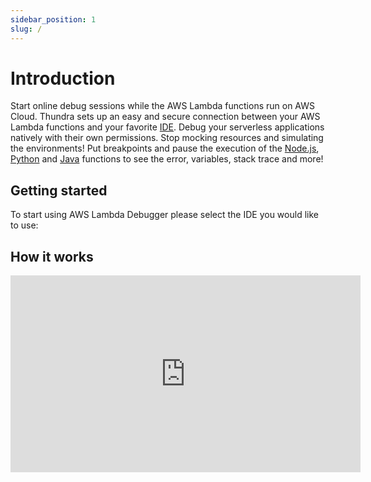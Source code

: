 ```yaml
---
sidebar_position: 1
slug: /
---
```


# Introduction

Start online debug sessions while the AWS Lambda functions run on AWS Cloud. 
Thundra sets up an easy and secure connection between your AWS Lambda functions and 
your favorite <a href="#getting-started">IDE</a>. Debug your serverless applications natively with their own permissions. 
Stop mocking resources and simulating the environments! Put breakpoints and pause
the execution of the <a href="/nodejs">Node.js</a>, <a href="/python">Python</a>  and <a href="/java">Java</a> functions to see the error, variables, stack trace and more!

## Getting started
To start using AWS Lambda Debugger please select the IDE you would like to use:


<div class="cols-2">
  <PluginCard plugin="VS Code" languages="NodeJS, Python" target="/extensions/vs-code"></PluginCard>
  <PluginCard plugin="IntelliJ" languages="Java" target="/extensions/intellij"></PluginCard>
</div>
<div class="cols-2">
  <PluginCard plugin="Webstorm" languages="NodeJS, Python" target="/extensions/webstorm"></PluginCard>
  <PluginCard plugin="Eclipse" languages="Java" target="/extensions/eclipse"></PluginCard>
</div>


## How it works
<iframe width="560" height="315" src="https://www.youtube.com/embed/Am4_nLV7qyg" title="YouTube video player" frameborder="0" allow="accelerometer; autoplay; clipboard-write; encrypted-media; gyroscope; picture-in-picture" allowfullscreen></iframe>